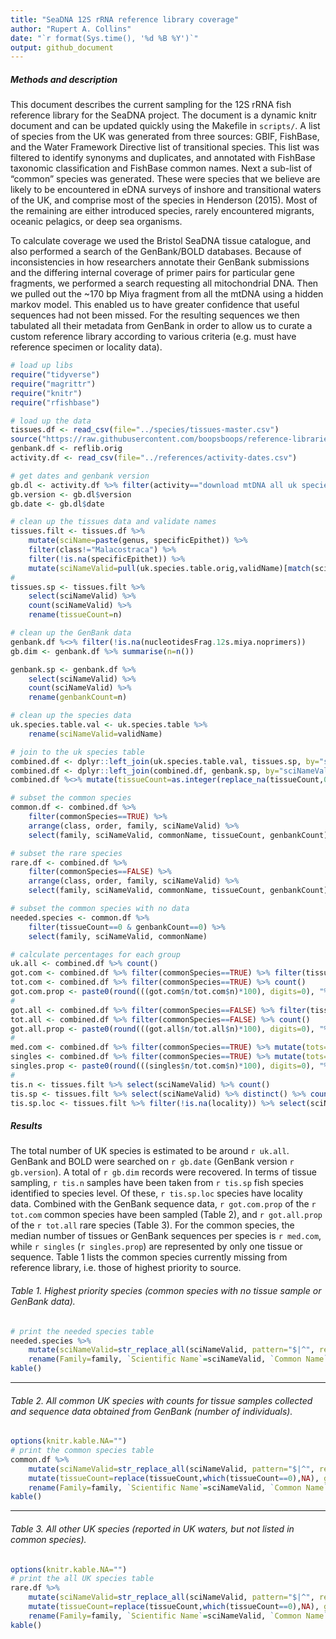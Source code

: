```yaml
---
title: "SeaDNA 12S rRNA reference library coverage"
author: "Rupert A. Collins"
date: "`r format(Sys.time(), '%d %B %Y')`"
output: github_document
---
```



##### Methods and description
This document describes the current sampling for the 12S rRNA fish reference library for the SeaDNA project. 
The document is a dynamic knitr document and can be updated quickly using the Makefile in `scripts/`.
A list of species from the UK was generated from three sources: GBIF, FishBase, and the Water Framework Directive list of transitional species.
This list was filtered to identify synonyms and duplicates, and annotated with FishBase taxonomic classification and FishBase common names.
Next a sub-list of "common" species was generated. 
These were species that we believe are likely to be encountered in eDNA surveys of inshore and transitional waters of the UK, and comprise most of the species in Henderson (2015).
Most of the remaining are either introduced species, rarely encountered migrants, oceanic pelagics, or deep sea organisms.


To calculate coverage we used the Bristol SeaDNA tissue catalogue, and also performed a search of the GenBank/BOLD databases. 
Because of inconsistencies in how researchers annotate their GenBank submissions and the differing internal coverage of primer pairs for particular gene fragments, we performed a search requesting all mitochondrial DNA.
Then we pulled out the ~170 bp Miya fragment from all the mtDNA using a hidden markov model. This enabled us to have greater confidence that useful sequences had not been missed. 
For the resulting sequences we then tabulated all their metadata from GenBank in order to allow us to curate a custom reference library according to various criteria (e.g. must have reference specimen or locality data).


```r
# load up libs
require("tidyverse")
require("magrittr")
require("knitr")
require("rfishbase")
```


```r
# load up the data
tissues.df <- read_csv(file="../species/tissues-master.csv")
source("https://raw.githubusercontent.com/boopsboops/reference-libraries/master/scripts/references-load.R")
genbank.df <- reflib.orig
activity.df <- read_csv(file="../references/activity-dates.csv")
```


```r
# get dates and genbank version
gb.dl <- activity.df %>% filter(activity=="download mtDNA all uk species")
gb.version <- gb.dl$version
gb.date <- gb.dl$date
```


```r
# clean up the tissues data and validate names
tissues.filt <- tissues.df %>%
    mutate(sciName=paste(genus, specificEpithet)) %>%
    filter(class!="Malacostraca") %>%
    filter(!is.na(specificEpithet)) %>% 
    mutate(sciNameValid=pull(uk.species.table.orig,validName)[match(sciName,pull(uk.species.table.orig,speciesName))])
#
tissues.sp <- tissues.filt %>%
    select(sciNameValid) %>%
    count(sciNameValid) %>%
    rename(tissueCount=n)
```


```r
# clean up the GenBank data
genbank.df %<>% filter(!is.na(nucleotidesFrag.12s.miya.noprimers))
gb.dim <- genbank.df %>% summarise(n=n())

genbank.sp <- genbank.df %>%
    select(sciNameValid) %>%
    count(sciNameValid) %>%
    rename(genbankCount=n)
```


```r
# clean up the species data
uk.species.table.val <- uk.species.table %>%
    rename(sciNameValid=validName)
```


```r
# join to the uk species table
combined.df <- dplyr::left_join(uk.species.table.val, tissues.sp, by="sciNameValid")
combined.df <- dplyr::left_join(combined.df, genbank.sp, by="sciNameValid")
combined.df %<>% mutate(tissueCount=as.integer(replace_na(tissueCount,0)), genbankCount=as.integer(replace_na(genbankCount,0)))
```


```r
# subset the common species
common.df <- combined.df %>%
    filter(commonSpecies==TRUE) %>%
    arrange(class, order, family, sciNameValid) %>%
    select(family, sciNameValid, commonName, tissueCount, genbankCount)
```


```r
# subset the rare species
rare.df <- combined.df %>%
    filter(commonSpecies==FALSE) %>%
    arrange(class, order, family, sciNameValid) %>%
    select(family, sciNameValid, commonName, tissueCount, genbankCount)
```


```r
# subset the common species with no data
needed.species <- common.df %>%
    filter(tissueCount==0 & genbankCount==0) %>%
    select(family, sciNameValid, commonName)
```


```r
# calculate percentages for each group
uk.all <- combined.df %>% count()
got.com <- combined.df %>% filter(commonSpecies==TRUE) %>% filter(tissueCount>0 | genbankCount>0) %>% count()
tot.com <- combined.df %>% filter(commonSpecies==TRUE) %>% count()
got.com.prop <- paste0(round(((got.com$n/tot.com$n)*100), digits=0), "%")
#
got.all <- combined.df %>% filter(commonSpecies==FALSE) %>% filter(tissueCount>0 | genbankCount>0) %>% count()
tot.all <- combined.df %>% filter(commonSpecies==FALSE) %>% count()
got.all.prop <- paste0(round(((got.all$n/tot.all$n)*100), digits=0), "%")
#
med.com <- combined.df %>% filter(commonSpecies==TRUE) %>% mutate(tots=tissueCount+genbankCount) %>% summarise(m=median(tots))
singles <- combined.df %>% filter(commonSpecies==TRUE) %>% mutate(tots=tissueCount+genbankCount) %>% filter(tots==1) %>% count()
singles.prop <- paste0(round(((singles$n/tot.com$n)*100), digits=0), "%")
#
tis.n <- tissues.filt %>% select(sciNameValid) %>% count()
tis.sp <- tissues.filt %>% select(sciNameValid) %>% distinct() %>% count()
tis.sp.loc <- tissues.filt %>% filter(!is.na(locality)) %>% select(sciNameValid) %>% distinct() %>% count()
```

##### Results
The total number of UK species is estimated to be around `r uk.all`.
GenBank and BOLD were searched on `r gb.date` (GenBank version `r gb.version`).
A total of `r gb.dim` records were recovered.
In terms of tissue sampling, `r tis.n` samples have been taken from `r tis.sp` fish species identified to species level. 
Of these, `r tis.sp.loc` species have locality data. 
Combined with the GenBank sequence data, `r got.com.prop` of the `r tot.com` common species have been sampled (Table 2), and `r got.all.prop` of the `r tot.all` rare species (Table 3).
For the common species, the median number of tissues or GenBank sequences per species is `r med.com`, while `r singles` (`r singles.prop`) are represented by only one tissue or sequence.
Table 1 lists the common species currently missing from reference library, i.e. those of highest priority to source.


###### Table 1. Highest priority species (common species with no tissue sample or GenBank data).
```r
# print the needed species table
needed.species %>%
    mutate(sciNameValid=str_replace_all(sciNameValid, pattern="$|^", replacement="*")) %>%
    rename(Family=family, `Scientific Name`=sciNameValid, `Common Name`=commonName) %>%
kable()
```
---


###### Table 2. All common UK species with counts for tissue samples collected and sequence data obtained from GenBank (number of individuals).
```r
options(knitr.kable.NA="")
# print the common species table
common.df %>%
    mutate(sciNameValid=str_replace_all(sciNameValid, pattern="$|^", replacement="*")) %>%
    mutate(tissueCount=replace(tissueCount,which(tissueCount==0),NA), genbankCount=replace(genbankCount,which(genbankCount==0),NA)) %>%
    rename(Family=family, `Scientific Name`=sciNameValid, `Common Name`=commonName, `Tissue Count`=tissueCount, `GenBank Count`=genbankCount) %>%
kable()
```
---


###### Table 3. All other UK species (reported in UK waters, but not listed in common species).
```r
options(knitr.kable.NA="")
# print the all UK species table
rare.df %>%
    mutate(sciNameValid=str_replace_all(sciNameValid, pattern="$|^", replacement="*")) %>%
    mutate(tissueCount=replace(tissueCount,which(tissueCount==0),NA), genbankCount=replace(genbankCount,which(genbankCount==0),NA)) %>%
    rename(Family=family, `Scientific Name`=sciNameValid, `Common Name`=commonName, `Tissue Count`=tissueCount, `GenBank Count`=genbankCount) %>%
kable()
```

